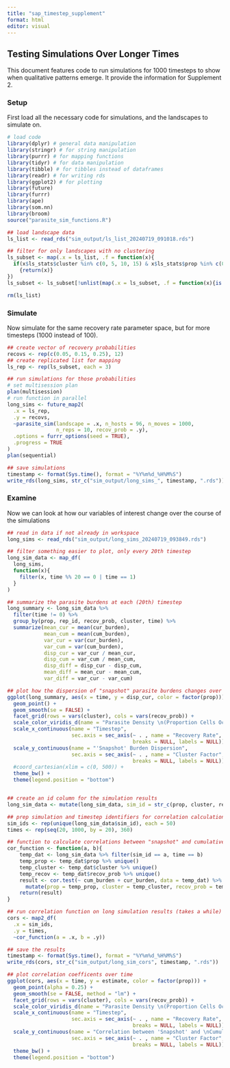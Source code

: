 ```yaml
---
title: "sap_timestep_supplement"
format: html
editor: visual
---
```


## Testing Simulations Over Longer Times

This document features code to run simulations for 1000 timesteps to show when qualitative patterns emerge. It provide the information for Supplement 2.

### Setup

First load all the necessary code for simulations, and the landscapes to simulate on.

```r
# load code
library(dplyr) # general data manipulation
library(stringr) # for string manipulation
library(purrr) # for mapping functions
library(tidyr) # for data manipulation
library(tibble) # for tibbles instead of dataframes
library(readr) # for writing rds
library(ggplot2) # for plotting
library(future)
library(furrr)
library(ape)
library(som.nn)
library(broom)
source("parasite_sim_functions.R")

## load landscape data
ls_list <- read_rds("sim_output/ls_list_20240719_091018.rds")

## filter for only landscapes with no clustering
ls_subset <- map(.x = ls_list, .f = function(x){
  if(x$ls_stats$cluster %in% c(0, 5, 10, 15) & x$ls_stats$prop %in% c(0.1, 0.5, 0.9))
    {return(x)}
})
ls_subset <- ls_subset[!unlist(map(.x = ls_subset, .f = function(x){is.null(x)}))]

rm(ls_list)
```

### Simulate

Now simulate for the same recovery rate parameter space, but for more timesteps (1000 instead of 100).

```r
## create vector of recovery probabilities
recovs <- rep(c(0.05, 0.15, 0.25), 12)
## create replicated list for mapping
ls_rep <- rep(ls_subset, each = 3)

## run simulations for those probabilities
# set multisession plan
plan(multisession)
# run function in parallel
long_sims <- future_map2(
  .x = ls_rep,
  .y = recovs,
  ~parasite_sim(landscape = .x, n_hosts = 96, n_moves = 1000,
                n_reps = 10, recov_prob = .y),
  .options = furrr_options(seed = TRUE),
  .progress = TRUE
)
plan(sequential)

## save simulations
timestamp <- format(Sys.time(), format = "%Y%m%d_%H%M%S")
write_rds(long_sims, str_c("sim_output/long_sims_", timestamp, ".rds"))


```

### Examine

Now we can look at how our variables of interest change over the course of the simulations

```r
## read in data if not already in workspace
long_sims <- read_rds("sim_output/long_sims_20240719_093849.rds")

## filter something easier to plot, only every 20th timestep
long_sim_data <- map_df(
  long_sims,
  function(x){
    filter(x, time %% 20 == 0 | time == 1)
  }
)

## summarize the parasite burdens at each (20th) timestep
long_summary <- long_sim_data %>%
  filter(time != 0) %>%
  group_by(prop, rep_id, recov_prob, cluster, time) %>%
  summarize(mean_cur = mean(cur_burden),
            mean_cum = mean(cum_burden),
            var_cur = var(cur_burden),
            var_cum = var(cum_burden),
            disp_cur = var_cur / mean_cur,
            disp_cum = var_cum / mean_cum,
            disp_diff = disp_cur - disp_cum,
            mean_diff = mean_cur - mean_cum,
            var_diff = var_cur - var_cum)

## plot how the dispersion of "snapshot" parasite burdens changes over the course of the simulations
ggplot(long_summary, aes(x = time, y = disp_cur, color = factor(prop))) +
  geom_point() +
  geom_smooth(se = FALSE) +
  facet_grid(rows = vars(cluster), cols = vars(recov_prob)) +
  scale_color_viridis_d(name = "Parasite Density \n(Proportion Cells Occupied)") +
  scale_x_continuous(name = "Timestep",
                     sec.axis = sec_axis(~ . , name = "Recovery Rate", 
                                         breaks = NULL, labels = NULL)) +
  scale_y_continuous(name = "'Snapshot' Burden Dispersion",
                     sec.axis = sec_axis(~ . , name = "Cluster Factor", 
                                         breaks = NULL, labels = NULL)) +
  #coord_cartesian(xlim = c(0, 500)) +
  theme_bw() +
  theme(legend.position = "bottom")


## create an id column for the simulation results
long_sim_data <- mutate(long_sim_data, sim_id = str_c(prop, cluster, recov_prob, rep_id, sep = "_"))

## prep simulation and timestep identifiers for correlation calculation
sim_ids <- rep(unique(long_sim_data$sim_id), each = 50)
times <- rep(seq(20, 1000, by = 20), 360)

## function to calculate correlations between "snapshot" and cumulative burdens for each (20th) timestep of each simulation
cor_function <- function(a, b){
    temp_dat <- long_sim_data %>% filter(sim_id == a, time == b)
    temp_prop <- temp_dat$prop %>% unique()
    temp_cluster <- temp_dat$cluster %>% unique()
    temp_recov <- temp_dat$recov_prob %>% unique()
    result <- cor.test(~ cum_burden + cur_burden, data = temp_dat) %>% tidy() %>%
      mutate(prop = temp_prop, cluster = temp_cluster, recov_prob = temp_recov, time = b)
    return(result)
}

## run correlation function on long simulation results (takes a while)
cors <- map2_df(
  .x = sim_ids,
  .y = times,
  ~cor_function(a = .x, b = .y)) 

## save the results
timestamp <- format(Sys.time(), format = "%Y%m%d_%H%M%S")
write_rds(cors, str_c("sim_output/long_sim_cors", timestamp, ".rds"))

## plot correlation coefficents over time
ggplot(cors, aes(x = time, y = estimate, color = factor(prop))) +
  geom_point(alpha = 0.25) +
  geom_smooth(se = FALSE, method = "lm") +
  facet_grid(rows = vars(cluster), cols = vars(recov_prob)) +
  scale_color_viridis_d(name = "Parasite Density \n(Proportion Cells Occupied)") +
  scale_x_continuous(name = "Timestep",
                     sec.axis = sec_axis(~ . , name = "Recovery Rate", 
                                         breaks = NULL, labels = NULL)) +
  scale_y_continuous(name = "Correlation between 'Snapshot' and \nCumulative Burdens",
                     sec.axis = sec_axis(~ . , name = "Cluster Factor", 
                                         breaks = NULL, labels = NULL)) +
  theme_bw() +
  theme(legend.position = "bottom")
```
